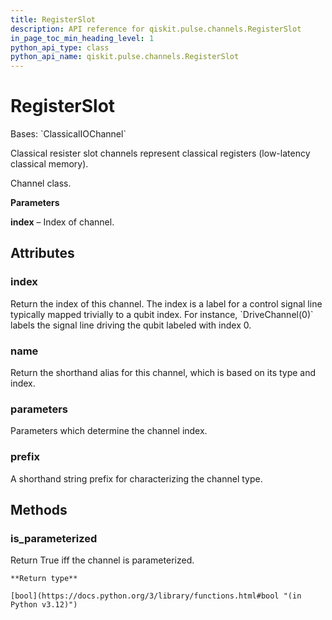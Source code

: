 ```yaml
---
title: RegisterSlot
description: API reference for qiskit.pulse.channels.RegisterSlot
in_page_toc_min_heading_level: 1
python_api_type: class
python_api_name: qiskit.pulse.channels.RegisterSlot
---
```


# RegisterSlot

<Class id="qiskit.pulse.channels.RegisterSlot" github="https://github.com/Qiskit/qiskit/tree/stable/1.0/qiskit/pulse/channels.py#L220-L225" signature="qiskit.pulse.channels.RegisterSlot(*args, **kwargs)">
  Bases: `ClassicalIOChannel`

  Classical resister slot channels represent classical registers (low-latency classical memory).

  Channel class.

  **Parameters**

  **index** – Index of channel.

  ## Attributes

  ### index

  <Attribute id="qiskit.pulse.channels.RegisterSlot.index" name="index">
    Return the index of this channel. The index is a label for a control signal line typically mapped trivially to a qubit index. For instance, `DriveChannel(0)` labels the signal line driving the qubit labeled with index 0.
  </Attribute>

  ### name

  <Attribute id="qiskit.pulse.channels.RegisterSlot.name" name="name">
    Return the shorthand alias for this channel, which is based on its type and index.
  </Attribute>

  ### parameters

  <Attribute id="qiskit.pulse.channels.RegisterSlot.parameters" name="parameters">
    Parameters which determine the channel index.
  </Attribute>

  ### prefix

  <Attribute id="qiskit.pulse.channels.RegisterSlot.prefix" name="prefix" attributeTypeHint="str | None" attributeValue="= 'c'">
    A shorthand string prefix for characterizing the channel type.
  </Attribute>

  ## Methods

  ### is\_parameterized

  <Function id="qiskit.pulse.channels.RegisterSlot.is_parameterized" name="is_parameterized" github="https://github.com/Qiskit/qiskit/tree/stable/1.0/qiskit/pulse/channels.py#L135-L137" signature="is_parameterized()">
    Return True iff the channel is parameterized.

    **Return type**

    [bool](https://docs.python.org/3/library/functions.html#bool "(in Python v3.12)")
  </Function>
</Class>

